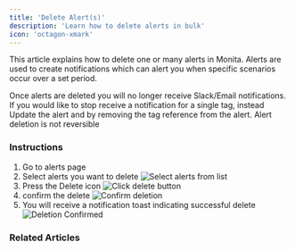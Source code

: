 ```yaml
---
title: 'Delete Alert(s)'
description: 'Learn how to delete alerts in bulk'
icon: 'octagon-xmark'
---
```

This article explains how to delete one or many alerts in Monita. Alerts are used to create notifications which can alert you when specific scenarios occur over a set period. 

<Note>Once alerts are deleted you will no longer receive Slack/Email notifications. If you would like to stop receive a notification for a single tag, instead Update the alert and by removing the tag reference from the alert.</Note>
<Warning>Alert deletion is not reversible</Warning>

### Instructions
1. Go to alerts page
2. Select alerts you want to delete
![Select alerts from list](/images/alerting/alert-selection.png)
3. Press the Delete icon 
![Click delete button](/images/alerting/bulk-delete-icon.png)
4. confirm the delete
![Confirm deletion](/images/alerting/deletion-confirmation-modal.png)
5. You will receive a notification toast indicating successful delete 
![Deletion Confirmed](/images/alerting/deletion-confirmation-message.png)

### Related Articles